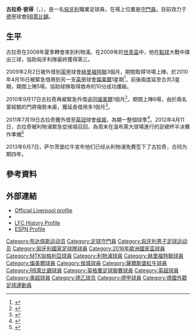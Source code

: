 {{eastern name order|[[匈牙利语|匈牙利语]]}} 
{{noteTA
|G1=足球|G2=EPL|G3=FAcup
|1=zh-hans:古拉奇;zh-hk:古拉治;zh-mo:古拉斯;
}}
{{Football player infobox
| playername         = 古拉奇·彼得<br />Gulácsi Péter
| image                = 2020-03-10 Fußball, Männer, UEFA Champions League Achtelfinale, RB Leipzig - Tottenham Hotspur 1DX 3666 by Stepro.jpg
| image_size           =
| fullname             = Gulácsi Péter<ref name="Hugman2009-10 176">{{Cite book
 | editor-first = Barry J.
 | editor-last = Hugman
 | title = The PFA Footballers' Who's Who 2009–10
 | year = 2009
 | publisher = Mainstream Publishing
 | isbn = 978-1-84596-474-0
 | page = 176 }}</ref>
| birth_date           = {{Birth date and age|1990|05|06|df=y}}<ref name="Hugman2009-10 176"/>
| birth_place          = [[匈牙利|匈牙利]][[布達佩斯|布達佩斯]]
| height               = {{height|m=1.91|precision=0}}<ref name="LFC profile">{{cite web|url=http://www.liverpoolfc.tv/team/first-team/player/42-peter-gulacsi|title=Liverpool FC Profile Peter Gulacsi|publisher=Liverpool F.C|accessdate=30 March 2011|deadurl=yes|archiveurl=https://web.archive.org/web/20110718232206/http://www.liverpoolfc.tv/team/first-team/player/42-peter-gulacsi|archivedate=2011年7月18日}}</ref>
| nickname           = 
| currentclub        = [[RB萊比錫|RB萊比錫]]
| clubnumber         = 1
| position           = [[守門員|守門員]]
| youthyears1          = 
| years1               = 2007–2008 | clubs1 = [[MTK匈牙利人|MTK匈牙利人]]                            | caps1 = 0  | goals1 = 0
| years2               = 2007–2008 | clubs2 = → [[利物浦足球俱樂部|利物浦]] (外借) | caps2 = 0  | goals2 = 0
| years3               = 2008–2013 | clubs3 = [[利物浦足球俱樂部|利物浦]] | caps3 = 0  | goals3 = 0
| years4               = 2009      | clubs4 = → [[靴尔福特联足球俱乐部|赫里福特聯]] (外借) | caps4 = 18 | goals4 = 0
| years5               = 2010      | clubs5 = → [[特兰米尔流浪者足球俱乐部|燦美爾]] (外借) | caps5 = 5  | goals5 = 0
| years6               = 2010      | clubs6 = → [[特兰米尔流浪者足球俱乐部|燦美爾]] (外借) | caps6 = 12 | goals6 = 0
| years7               = 2011–2012 | clubs7 = → [[赫尔城足球俱乐部|侯城]] (外借)               | caps7 = 15 | goals7 = 0
| years8               = 2013–2015 | clubs8 = [[薩爾斯堡紅牛|薩爾斯堡紅牛]]            | caps8 = 65 | goals8 = 0
| years9               = 2015–     | clubs9 = [[RB萊比錫|RB萊比錫]]              | caps9 = 178 | goals9 = 0
| nationalyears1       = 2007      |nationalteam1 = [[匈牙利17歲以下國家足球隊|匈牙利U17]] |nationalcaps1 =  4 |nationalgoals1 = 0
| nationalyears2       = 2008      |nationalteam2 = [[匈牙利19歲以下國家足球隊|匈牙利U19]] |nationalcaps2 = 15 |nationalgoals2 = 0
| nationalyears3       = 2008–2009 |nationalteam3 = [[匈牙利20歲以下國家足球隊|匈牙利U20]] |nationalcaps3 = 12 |nationalgoals3 = 0
| nationalyears4       = 2009–2012 |nationalteam4 = [[匈牙利21歲以下國家足球隊|匈牙利U21]] |nationalcaps4 = 26 |nationalgoals4 = 0
| nationalyears5       = 2014–     |nationalteam5 = [[匈牙利國家足球隊|匈牙利]] |nationalcaps5 = 42 |nationalgoals5 = 0
| pcupdate           = 2021年5月16日
| ntupdate           = 2021年6月24日
}}
'''古拉奇·彼得'''（{{lang-hu|Gulácsi Péter}}，{{bd|1990年|5月6日|catidx=Gulácsi, Péter}}），是一名[[匈牙利|匈牙利]]職業足球員，在場上位置是[[守門員|守門員]]。目前效力于[[德甲|德甲]]球會[[RB萊比錫|RB萊比錫]]。

== 生平 ==
古拉奇在2008年夏季轉會來到利物浦。在2009年的[[世青盃|世青盃]]中，他在[[點球|點球]]大戰中撲出三球，協助匈牙利隊最終獲得第三。

2009年2月2日被外借到[[英甲|英甲]]球會[[靴尔福特联足球俱乐部|赫里福特聯]]3個月，期間取得18場上陣。於2010年4月16日被緊急借用到另一支[[英甲|英甲]]球會[[特兰米尔流浪者足球俱乐部|燦美爾]]1星期<ref>{{cite news |language=en |url=http://www.skysports.com/story/0,19528,12875_6097589,00.html |title=Rovers sign Reds keeper |publisher=Sky Sports |date=2010-04-16 |accessdate=2010-04-17 |archive-date=2015-09-24 |archive-url=https://web.archive.org/web/20150924152350/http://www.skysports.com/story/0,19528,12875_6097589,00.html |dead-url=no }}</ref>，前後兩度延至合共3星期，期間上陣5場，協助球隊取得救命的10分成功護級。

2010年9月17日古拉奇再被緊急外借返回[[特兰米尔流浪者足球俱乐部|燦美爾]]1個月<ref>{{cite news |language=en |url=http://news.bbc.co.uk/sport2/hi/football/teams/t/tranmere_rovers/9010106.stm |title=Peter Gulacsi joins Tranmere on emergency loan deal |publisher=[[BBC|BBC]] Sport |date=2010-09-17 |accessdate=2010-09-18 |archive-date=2016-03-07 |archive-url=https://web.archive.org/web/20160307142009/http://news.bbc.co.uk/sport2/hi/football/teams/t/tranmere_rovers/9010106.stm |dead-url=no }}</ref>，期間上陣6場，由於兩名富經驗的門將傷勢未瘉，獲延長借用多1個月<ref>{{cite news |language=en |url=http://news.bbc.co.uk/sport2/hi/football/teams/t/tranmere_rovers/9106150.stm |title=Tranmere Rovers extend Gulacsi loan deal from Liverpool |publisher=[[BBC|BBC]] Sport |date=2010-10-19 |accessdate=2010-10-20 |archive-date=2020-10-21 |archive-url=https://web.archive.org/web/20201021171831/http://news.bbc.co.uk/sport2/hi/football/teams/t/tranmere_rovers/9106150.stm |dead-url=no }}</ref>。

2011年7月19日古拉奇獲外借至[[英冠|英冠]]球會[[赫尔城足球俱乐部|侯城]]，為期一整個球季<ref>{{cite news |language=en |url=http://news.bbc.co.uk/sport2/hi/football/14200362.stm |title=Hull City land Peter Gulasci and Robbie Brady on loan |publisher=''[[BBC_Sport|BBC Sport]]'' |date=2011-07-19 |accessdate=2011-07-20 |archive-date=2012-01-05 |archive-url=https://web.archive.org/web/20120105235925/http://news.bbc.co.uk/sport2/hi/football/14200362.stm |dead-url=no }}</ref>。2012年4月11日，古拉奇被利物浦緊急從侯城召回，為周末在溫布萊大球場進行的足總杯半決賽作準備<ref>{{cite news |language=en |url=http://www.liverpoolfc.tv/news/latest-news/reds-in-gulacsi-talks |title=Reds in Gulacsi talks''Liverpoolfc.tv'' |date=2012-04-11 |accessdate=2012-04-11 |deadurl=yes |archiveurl=https://web.archive.org/web/20120414025946/http://www.liverpoolfc.tv/news/latest-news/reds-in-gulacsi-talks |archivedate=2012-04-14 }}</ref>

2013年6月7日，萨尔茨堡红牛宣布他们已经从利物浦免費签下了古拉奇，合同为期四年。

== 參考資料 ==
{{reflist}}

== 外部連結 ==
* [https://web.archive.org/web/20090907063920/http://www.liverpoolfc.tv/team/squad/gulacsi/ Official Liverpool profile]
* {{soccerbase|id=49869|name=彼得·古拉奇}}
* [http://www.lfchistory.net/player_profile.asp?player_id=1202 LFC History Profile] {{Wayback|url=http://www.lfchistory.net/player_profile.asp?player_id=1202 |date=20100909062052 }}
* [http://soccernet.espn.go.com/players/profile?id=108323&cc=5739 ESPN Profile] {{Wayback|url=http://soccernet.espn.go.com/players/profile?id=108323&cc=5739 |date=20090903100946 }}

{{RB莱比锡球员名单}}
{{2016年歐洲國家盃匈牙利參賽名單}}
{{2020年欧洲足球锦标赛匈牙利参赛名单}}

{{Authority control}}
{{DEFAULTSORT:Gulacsi, Peter}}
[[Category:布达佩斯运动员|Category:布达佩斯运动员]]
[[Category:足球守門員|Category:足球守門員]]
[[Category:匈牙利男子足球运动员|Category:匈牙利男子足球运动员]]
[[Category:匈牙利國家足球隊球員|Category:匈牙利國家足球隊球員]]
[[Category:2016年歐洲國家盃球員|Category:2016年歐洲國家盃球員]]
[[Category:MTK匈格利亞球員|Category:MTK匈格利亞球員]] 
[[Category:利物浦球員|Category:利物浦球員]]
[[Category:赫里福特聯球員|Category:赫里福特聯球員]]
[[Category:燦美爾球員|Category:燦美爾球員]]
[[Category:侯城球員|Category:侯城球員]]
[[Category:薩爾斯堡紅牛球員|Category:薩爾斯堡紅牛球員]]
[[Category:RB萊比錫球員|Category:RB萊比錫球員]]
[[Category:英格蘭足球聯賽球員|Category:英格蘭足球聯賽球員]]
[[Category:英超球員|Category:英超球員]]
[[Category:奧超球員|Category:奧超球員]]
[[Category:德乙球员|Category:德乙球员]]
[[Category:德甲球員|Category:德甲球員]]
[[Category:德國外籍足球運動員|Category:德國外籍足球運動員]]